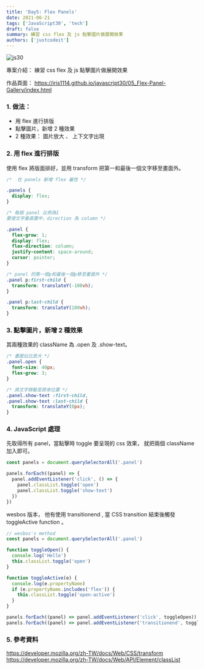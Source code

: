 ```yaml
---
title: 'Day5: Flex Panels'
date: 2021-06-21
tags: ['JavaScript30', 'tech']
draft: false
summary: 練習 css flex 及 js 點擊圖片做展開效果
authors: ['justcodeit']
---
```


![js30](/static/images/js30/05.png)

專案介紹： 練習 css flex 及 js 點擊圖片做展開效果

作品頁面： https://iris1114.github.io/javascript30/05_Flex-Panel-Gallery/index.html

### 1. 做法：

- 用 flex 進行排版
- 點擊圖片，新增 2 種效果
- 2 種效果： 圖片放大 、 上下文字出現

### 2. 用 flex 進行排版

使用 flex 將版面排好，並用 transform 把第一和最後一個文字移至畫面外。

```css
/*  在 panels 新增 flex 屬性 */

.panels {
  display: flex;
}

/* 每個 panel 比例為1
要使文字垂直置中，direction 為 column */

.panel {
  flex-grow: 1;
  display: flex;
  flex-direction: column;
  justify-content: space-around;
  cursor: pointer;
}

/* panel 的第一個p和最後一個p移至畫面外 */
.panel p:first-child {
  transform: translateY(-100vh);
}

.panel p:last-child {
  transform: translateY(100vh);
}
```

### 3. 點擊圖片，新增 2 種效果

其兩種效果的 className 為 .open 及 .show-text。

```css
/* 畫面佔比放大 */
.panel.open {
  font-size: 40px;
  flex-grow: 3;
}

/* 將文字移動至原來位置 */
.panel.show-text :first-child,
.panel.show-text :last-child {
  transform: translateY(0px);
}
```

### 4. JavaScript 處理

先取得所有 panel，當點擊時 toggle 要呈現的 css 效果， 就把兩個 className 加入即可。

```javascript
const panels = document.querySelectorAll('.panel')

panels.forEach((panel) => {
  panel.addEventListener('click', () => {
    panel.classList.toggle('open')
    panel.classList.toggle('show-text')
  })
})
```

wesbos 版本， 他有使用 transitionend , 當 CSS transition 結束後觸發 toggleActive function 。

```javascript
// wesbos's method
const panels = document.querySelectorAll('.panel')

function toggleOpen() {
  console.log('Hello')
  this.classList.toggle('open')
}

function toggleActive(e) {
  console.log(e.propertyName)
  if (e.propertyName.includes('flex')) {
    this.classList.toggle('open-active')
  }
}

panels.forEach((panel) => panel.addEventListener('click', toggleOpen))
panels.forEach((panel) => panel.addEventListener('transitionend', toggleActive))
```

### 5. 參考資料

https://developer.mozilla.org/zh-TW/docs/Web/CSS/transform
https://developer.mozilla.org/zh-TW/docs/Web/API/Element/classList
